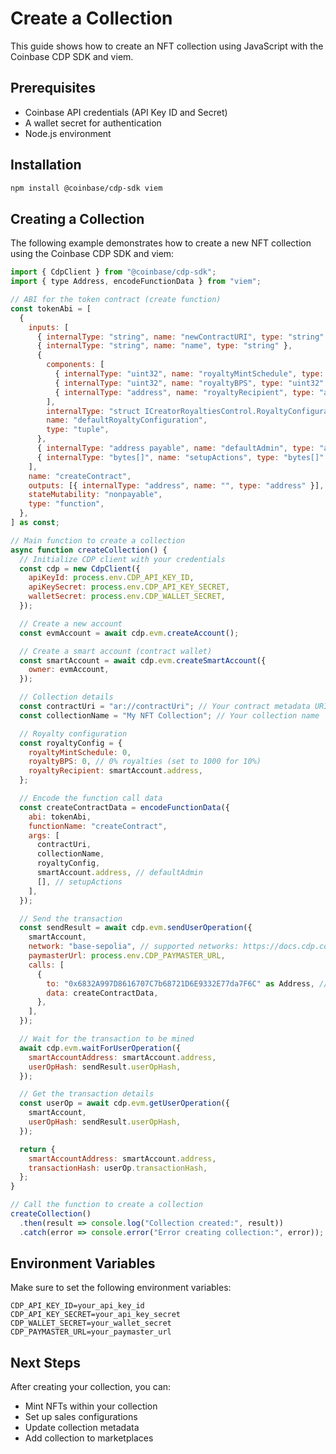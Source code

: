 # Create a Collection

This guide shows how to create an NFT collection using JavaScript with the Coinbase CDP SDK and viem.

## Prerequisites

- Coinbase API credentials (API Key ID and Secret)
- A wallet secret for authentication
- Node.js environment

## Installation

```bash
npm install @coinbase/cdp-sdk viem
```

## Creating a Collection

The following example demonstrates how to create a new NFT collection using the Coinbase CDP SDK and viem:

```javascript
import { CdpClient } from "@coinbase/cdp-sdk";
import { type Address, encodeFunctionData } from "viem";

// ABI for the token contract (create function)
const tokenAbi = [
  {
    inputs: [
      { internalType: "string", name: "newContractURI", type: "string" },
      { internalType: "string", name: "name", type: "string" },
      {
        components: [
          { internalType: "uint32", name: "royaltyMintSchedule", type: "uint32" },
          { internalType: "uint32", name: "royaltyBPS", type: "uint32" },
          { internalType: "address", name: "royaltyRecipient", type: "address" },
        ],
        internalType: "struct ICreatorRoyaltiesControl.RoyaltyConfiguration",
        name: "defaultRoyaltyConfiguration",
        type: "tuple",
      },
      { internalType: "address payable", name: "defaultAdmin", type: "address" },
      { internalType: "bytes[]", name: "setupActions", type: "bytes[]" },
    ],
    name: "createContract",
    outputs: [{ internalType: "address", name: "", type: "address" }],
    stateMutability: "nonpayable",
    type: "function",
  },
] as const;

// Main function to create a collection
async function createCollection() {
  // Initialize CDP client with your credentials
  const cdp = new CdpClient({
    apiKeyId: process.env.CDP_API_KEY_ID,
    apiKeySecret: process.env.CDP_API_KEY_SECRET,
    walletSecret: process.env.CDP_WALLET_SECRET,
  });

  // Create a new account
  const evmAccount = await cdp.evm.createAccount();

  // Create a smart account (contract wallet)
  const smartAccount = await cdp.evm.createSmartAccount({
    owner: evmAccount,
  });

  // Collection details
  const contractUri = "ar://contractUri"; // Your contract metadata URI
  const collectionName = "My NFT Collection"; // Your collection name

  // Royalty configuration
  const royaltyConfig = {
    royaltyMintSchedule: 0,
    royaltyBPS: 0, // 0% royalties (set to 1000 for 10%)
    royaltyRecipient: smartAccount.address,
  };

  // Encode the function call data
  const createContractData = encodeFunctionData({
    abi: tokenAbi,
    functionName: "createContract",
    args: [
      contractUri,
      collectionName,
      royaltyConfig,
      smartAccount.address, // defaultAdmin
      [], // setupActions
    ],
  });

  // Send the transaction
  const sendResult = await cdp.evm.sendUserOperation({
    smartAccount,
    network: "base-sepolia", // supported networks: https://docs.cdp.coinbase.com/api/docs/networks#network-identifiers
    paymasterUrl: process.env.CDP_PAYMASTER_URL,
    calls: [
      {
        to: "0x6832A997D8616707C7b68721D6E9332E77da7F6C" as Address, // Contract factory address
        data: createContractData,
      },
    ],
  });

  // Wait for the transaction to be mined
  await cdp.evm.waitForUserOperation({
    smartAccountAddress: smartAccount.address,
    userOpHash: sendResult.userOpHash,
  });

  // Get the transaction details
  const userOp = await cdp.evm.getUserOperation({
    smartAccount,
    userOpHash: sendResult.userOpHash,
  });

  return {
    smartAccountAddress: smartAccount.address,
    transactionHash: userOp.transactionHash,
  };
}

// Call the function to create a collection
createCollection()
  .then(result => console.log("Collection created:", result))
  .catch(error => console.error("Error creating collection:", error));
```

## Environment Variables

Make sure to set the following environment variables:

```
CDP_API_KEY_ID=your_api_key_id
CDP_API_KEY_SECRET=your_api_key_secret
CDP_WALLET_SECRET=your_wallet_secret
CDP_PAYMASTER_URL=your_paymaster_url
```

## Next Steps

After creating your collection, you can:

- Mint NFTs within your collection
- Set up sales configurations
- Update collection metadata
- Add collection to marketplaces
